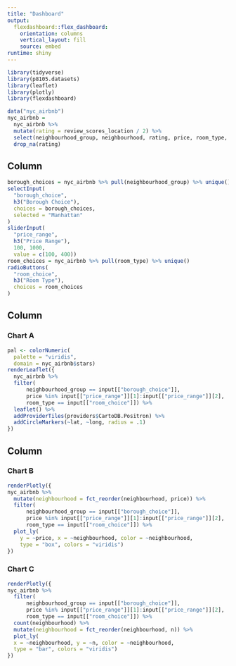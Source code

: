```yaml
---
title: "Dashboard"
output: 
  flexdashboard::flex_dashboard:
    orientation: columns
    vertical_layout: fill
    source: embed
runtime: shiny
---
```


```r
library(tidyverse)
library(p8105.datasets)
library(leaflet)
library(plotly)
library(flexdashboard)
```

```r
data("nyc_airbnb")
nyc_airbnb = 
  nyc_airbnb %>% 
  mutate(rating = review_scores_location / 2) %>% 
  select(neighbourhood_group, neighbourhood, rating, price, room_type, lat, long) %>% 
  drop_na(rating)
```


Column {.sidebar}
-----------------------------------------------------------------------

```r
borough_choices = nyc_airbnb %>% pull(neighbourhood_group) %>% unique()
selectInput(
  "borough_choice",
  h3("Borough Choice"),
  choices = borough_choices,
  selected = "Manhattan"
)
sliderInput(
  "price_range",
  h3("Price Range"),
  100, 1000, 
  value = c(100, 400))
room_choices = nyc_airbnb %>% pull(room_type) %>% unique()
radioButtons(
  "room_choice",
  h3("Room Type"),
  choices = room_choices
)
```


Column {data-width=650}
-----------------------------------------------------------------------

### Chart A

```r
pal <- colorNumeric(
  palette = "viridis",
  domain = nyc_airbnb$stars)
renderLeaflet({
  nyc_airbnb %>% 
  filter(
      neighbourhood_group == input[["borough_choice"]],
      price %in% input[["price_range"]][1]:input[["price_range"]][2],
      room_type == input[["room_choice"]]) %>% 
  leaflet() %>% 
  addProviderTiles(providers$CartoDB.Positron) %>% 
  addCircleMarkers(~lat, ~long, radius = .1)
})
```

Column {data-width=350}
-----------------------------------------------------------------------

### Chart B

```r
renderPlotly({
nyc_airbnb %>% 
  mutate(neighbourhood = fct_reorder(neighbourhood, price)) %>% 
  filter(
      neighbourhood_group == input[["borough_choice"]],
      price %in% input[["price_range"]][1]:input[["price_range"]][2],
      room_type == input[["room_choice"]]) %>% 
  plot_ly(
    y = ~price, x = ~neighbourhood, color = ~neighbourhood,
    type = "box", colors = "viridis")
})
```

### Chart C

```r
renderPlotly({
nyc_airbnb %>% 
  filter(
      neighbourhood_group == input[["borough_choice"]],
      price %in% input[["price_range"]][1]:input[["price_range"]][2],
      room_type == input[["room_choice"]]) %>% 
  count(neighbourhood) %>% 
  mutate(neighbourhood = fct_reorder(neighbourhood, n)) %>% 
  plot_ly(
  x = ~neighbourhood, y = ~n, color = ~neighbourhood, 
  type = "bar", colors = "viridis")
})
```